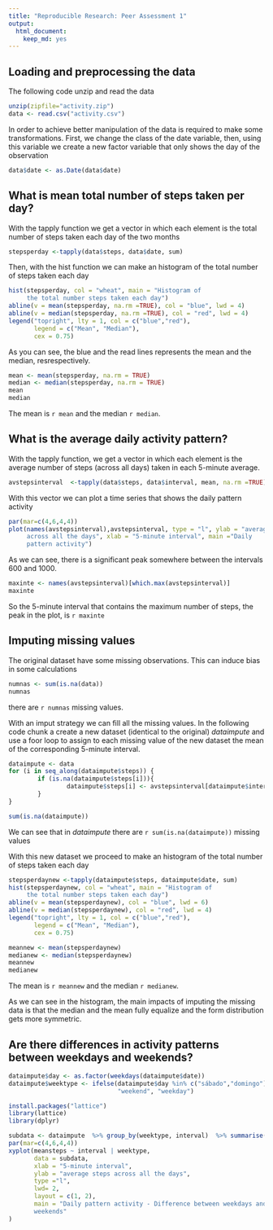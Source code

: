 ```yaml
---
title: "Reproducible Research: Peer Assessment 1"
output: 
  html_document: 
    keep_md: yes
---
```



## **Loading and preprocessing the data**

The following code unzip and read the data
```r
unzip(zipfile="activity.zip")
data <- read.csv("activity.csv")
```

In order to achieve better manipulation of the data is required to make some transformations. First, we change the class of the date variable, then, using this variable we create a new factor variable that only shows the day of the observation 

```r
data$date <- as.Date(data$date)
```


## **What is mean total number of steps taken per day?**     

With the tapply function we get a vector in which each element is the total number of steps taken each day of the two months

```r
stepsperday <-tapply(data$steps, data$date, sum)
```

Then, with the hist function we can make an histogram of the total number of steps taken each day 

```r
hist(stepsperday, col = "wheat", main = "Histogram of 
     the total number steps taken each day")
abline(v = mean(stepsperday, na.rm =TRUE), col = "blue", lwd = 4)
abline(v = median(stepsperday, na.rm =TRUE), col = "red", lwd = 4)
legend("topright", lty = 1, col = c("blue","red"), 
       legend = c("Mean", "Median"),
       cex = 0.75)
```

As you can see, the blue and the read lines represents the mean and the median, resrespectively.


```r
mean <- mean(stepsperday, na.rm = TRUE) 
median <- median(stepsperday, na.rm = TRUE)
mean
median
```

The mean is `r mean` and the median `r median`.

  
## **What is the average daily activity pattern?**   

With the tapply function, we get a vector in which each element is the average  number of steps (across all days) taken in each 5-minute average.

```r
avstepsinterval  <-tapply(data$steps, data$interval, mean, na.rm =TRUE)
```

With this vector we can plot a time series that shows the daily pattern activity
```r
par(mar=c(4,6,4,4))
plot(names(avstepsinterval),avstepsinterval, type = "l", ylab = "average steps
     across all the days", xlab = "5-minute interval", main ="Daily 
     pattern activity")

```

As we can see, there is a significant peak somewhere between the intervals 600 and 1000. 
```r

maxinte <- names(avstepsinterval)[which.max(avstepsinterval)]
maxinte
```

So the 5-minute interval that contains the maximum number of steps, the peak in the plot, is `r maxinte`


## **Imputing missing values**   
 
The original dataset have some missing observations. This can induce bias in some calculations
 
```r
numnas <- sum(is.na(data))
numnas
``` 

there are `r numnas` missing values.


With an imput strategy we can fill all the missing values. In the following code chunk a create a new dataset (identical to the original) *dataimpute* and use a foor loop to assign to each missing value of the new dataset the mean of the corresponding 5-minute interval.

```r
dataimpute <- data
for (i in seq_along(dataimpute$steps)) {
        if (is.na(dataimpute$steps[i])){
                dataimpute$steps[i] <- avstepsinterval[dataimpute$interval[i] ==                            names(avstepsinterval)]
        }
}
``` 


```r
sum(is.na(dataimpute))
``` 

We can see that in *dataimpute* there are `r sum(is.na(dataimpute))` missing values

With this new dataset we proceed to make an histogram of the total number of steps taken each day 

```r
stepsperdaynew <-tapply(dataimpute$steps, dataimpute$date, sum)
hist(stepsperdaynew, col = "wheat", main = "Histogram of 
     the total number steps taken each day")
abline(v = mean(stepsperdaynew), col = "blue", lwd = 6)
abline(v = median(stepsperdaynew), col = "red", lwd = 4)
legend("topright", lty = 1, col = c("blue","red"), 
       legend = c("Mean", "Median"),
       cex = 0.75)
```

```r
meannew <- mean(stepsperdaynew) 
medianew <- median(stepsperdaynew)
meannew
medianew
```

The mean is `r meannew` and the median `r medianew`.

As we can see in the histogram, the main impacts of imputing the missing data is that the median and the mean fully equalize and the form distribution gets more symmetric.


## **Are there differences in activity patterns between weekdays and weekends?**

```r
dataimpute$day <- as.factor(weekdays(dataimpute$date))
dataimpute$weektype <- ifelse(dataimpute$day %in% c("sábado","domingo"),
                              "weekend", "weekday")
```


```r
install.packages("lattice")
library(lattice)
library(dplyr)
```

```r
subdata <- dataimpute  %>% group_by(weektype, interval)  %>% summarise(meansteps = mean(steps))
par(mar=c(4,6,4,4))
xyplot(meansteps ~ interval | weektype,
       data = subdata,
       xlab = "5-minute interval", 
       ylab = "average steps across all the days",
       type ="l",
       lwd= 2,
       layout = c(1, 2),
       main = "Daily pattern activity - Difference between weekdays and 
       weekends"
)
```
